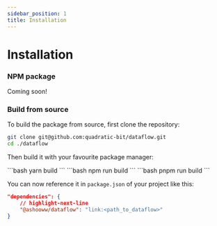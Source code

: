 ```yaml
---
sidebar_position: 1
title: Installation
---
```



# Installation

### NPM package

Coming soon!

### Build from source

To build the package from source, first clone the repository:

```bash
git clone git@github.com:quadratic-bit/dataflow.git
cd ./dataflow
```

Then build it with your favourite package manager:

<Tabs>
    <TabItem value="yarn" label="Yarn" default>
        ```bash
        yarn build
        ```
    </TabItem>
    <TabItem value="npm" label="npm">
        ```bash
        npm run build
        ```
    </TabItem>
    <TabItem value="pnpm" label="pnpm">
        ```bash
        pnpm run build
        ```
    </TabItem>
</Tabs>

You can now reference it in `package.json` of your project like this:

```json title="package.json"
"dependencies": {
    // highlight-next-line
    "@ashooww/dataflow": "link:<path_to_dataflow>"
}
```
